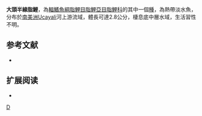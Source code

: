 {{Speciesbox 
| taxon = Hemigrammus megaceps
| status = NE
| status_system = IUCN3.1
| authority =  [[Fowler|Fowler]], 1945
| synonyms = 
}}
'''大頭半線脂鯉'''，為[[輻鰭魚綱|輻鰭魚綱]][[脂鯉目|脂鯉目]][[脂鯉亞目|脂鯉亞目]][[脂鯉科|脂鯉科]]的其中一個[[種|種]]，為熱帶淡水魚，分布於[[南美洲|南美洲]]Ucayali河上游流域，體長可達2.8公分，棲息底中層水域，生活習性不明。

==参考文献==
{{refbegin}}
*{{FishBase_species|genus=Hemigrammus|species=megaceps|year=2013|month=12}}
{{refend}}

== 扩展阅读 ==
{{refbegin}}
*{{wikispecies-inline|Hemigrammus megaceps|大頭半線脂鯉}}
{{refend}}
{{Taxonbar|from=Q2886769}}

[[Category:半線脂鯉屬|D]]


{{魚類小作品}}